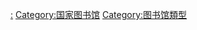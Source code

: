 {{Catmore}}

[[Category:国家立法机构|:]]
[[Category:国家图书馆|Category:国家图书馆]]
[[Category:图书馆類型|Category:图书馆類型]]
